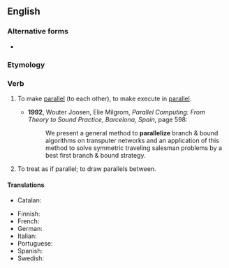 ==English==

===Alternative forms===
* {{alter|en|parallelise}}

===Etymology===
{{suffix|en|parallel|ize}}

===Verb===
{{en-verb}}

# To make [[parallel]] (to each other), {{lb|en|programming}} to make execute in [[parallel]].
#: {{ux|en|Care must be taken lest the machine '''parallelize''' the fibers.}}
#: {{ux|en|The programmers had to learn how to '''parallelize''' their algorithms.}}
#* '''1992''', Wouter Joosen, Elie Milgrom, ''Parallel Computing: From Theory to Sound Practice, Barcelona, Spain'', page 598:
#*: We present a general method to '''parallelize''' branch & bound algorithms on transputer networks and an application of this method to solve symmetric traveling salesman problems by a best first branch & bound strategy.
# To treat as if parallel; to draw parallels between.
#: {{ux|en|They erroneously '''parallelized''' the symptoms of the two diseases.}}

====Translations====
{{trans-top|make parallel}}
* Catalan: {{t-needed|ca}}
{{trans-mid}}
* Finnish: {{t|fi|rinnakkaistaa}}
* French: {{t+|fr|paralléliser}}
* German: {{t+|de|parallelisieren}}
* Italian: {{t|it|parallelizzare}}
* Portuguese: {{t-needed|pt}}
* Spanish: {{t|es|paralelizar}}
* Swedish: {{t+|sv|parallellisera}}
{{trans-bottom}}